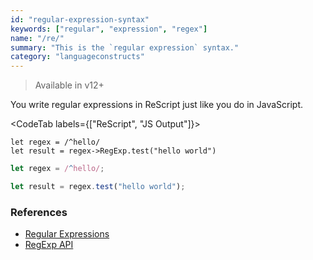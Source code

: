 ```yaml
---
id: "regular-expression-syntax"
keywords: ["regular", "expression", "regex"]
name: "/re/"
summary: "This is the `regular expression` syntax."
category: "languageconstructs"
---
```


> Available in v12+

You write regular expressions in ReScript just like you do in JavaScript.

<CodeTab labels={["ReScript", "JS Output"]}>

```res
let regex = /^hello/
let result = regex->RegExp.test("hello world")
```

```js
let regex = /^hello/;

let result = regex.test("hello world");
```

</CodeTab>

### References

* [Regular Expressions](/docs/manual/latest/primitive-types#regular-expression)
* [RegExp API](/docs/manual/latest/api/core/regexp)
